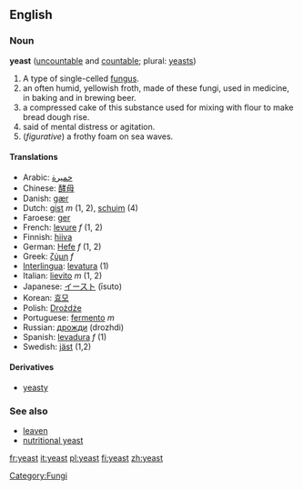 ==English==
===Noun===
'''yeast''' ([[uncountable]] and [[countable]]; plural: [[yeasts]])

# A type of single-celled [[fungus]].
# an often humid, yellowish froth, made of these fungi, used in medicine, in baking and in brewing beer.
# a compressed cake of this substance used for mixing with flour to make  bread dough rise.
# said of mental distress or agitation. <!--this sounds like an adjective-->
# (''figurative'') a frothy foam on sea waves.

==== Translations ====
*Arabic: [[خميرة]]
*Chinese: [[酵母]]
*Danish: [[gær]]
*Dutch: [[gist]] ''m'' (1, 2), [[schuim]] (4)
*Faroese: [[ger]]
*French: [[levure]] ''f'' (1, 2)
*Finnish: [[hiiva]]
*German: [[Hefe]] ''f'' (1, 2)
*Greek: [[ζύμη]] ''f''
*[[Interlingua]]: [[levatura]] (1)
*Italian: [[lievito]] ''m'' (1, 2)
*Japanese: [[イースト]] (īsuto)
*Korean: [[효모]]
*Polish: [[Drożdże]]
*Portuguese: [[fermento]] ''m''
*Russian: [[дрожди]] (drozhdi)
*Spanish: [[levadura]] ''f'' (1)
*Swedish: [[jäst]] (1,2)

====Derivatives====
*[[yeasty]]

=== See also ===
*[[leaven]]
*[[nutritional yeast]]

[[Category:Fungi]]

[[fr:yeast]]
[[it:yeast]]
[[pl:yeast]]
[[fi:yeast]]
[[zh:yeast]]